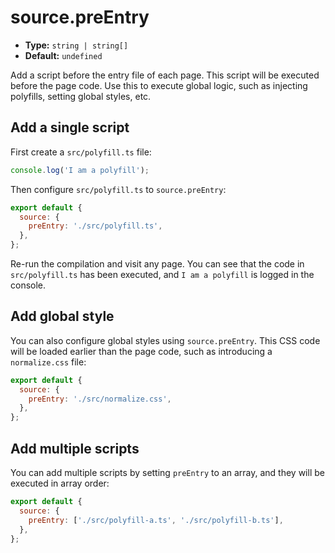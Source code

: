 # source.preEntry

- **Type:** `string | string[]`
- **Default:** `undefined`

Add a script before the entry file of each page. This script will be executed before the page code. Use this to execute global logic, such as injecting polyfills, setting global styles, etc.

## Add a single script

First create a `src/polyfill.ts` file:

```js
console.log('I am a polyfill');
```

Then configure `src/polyfill.ts` to `source.preEntry`:

```js
export default {
  source: {
    preEntry: './src/polyfill.ts',
  },
};
```

Re-run the compilation and visit any page. You can see that the code in `src/polyfill.ts` has been executed, and `I am a polyfill` is logged in the console.

## Add global style

You can also configure global styles using `source.preEntry`. This CSS code will be loaded earlier than the page code, such as introducing a `normalize.css` file:

```js
export default {
  source: {
    preEntry: './src/normalize.css',
  },
};
```

## Add multiple scripts

You can add multiple scripts by setting `preEntry` to an array, and they will be executed in array order:

```js
export default {
  source: {
    preEntry: ['./src/polyfill-a.ts', './src/polyfill-b.ts'],
  },
};
```
